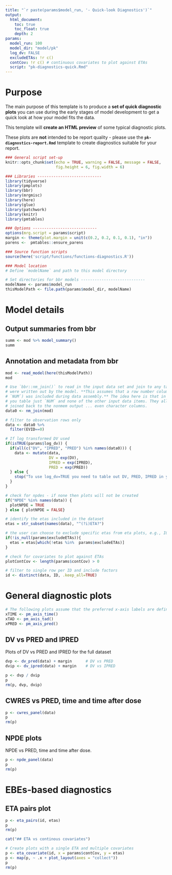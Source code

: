 ```yaml
---
title: "`r paste(params$model_run, '- Quick-look Diagnostics')`"
output: 
  html_document:
    toc: true
    toc_float: true
    depth: 2
params:
  model_run: 100
  model_dir: "model/pk"
  log_dv: FALSE
  excludeETAs: !r c() 
  contCov: !r c() # continuous covariates to plot against ETAs
  script: "pk-diagnostics-quick.Rmd"
---
```


# Purpose

The main purpose of this template is to produce a **set of quick diagnostic 
plots** you can use during the early stages of model development to get a quick 
look at how your model fits the data. 

This template will **create an HTML preview** of some typical diagnostic plots.

These plots are **not** intended to be report quality - please use the
**`pk-diagnostics-report.Rmd`** template to create diagnostics suitable for your
report.


```r

### General script set-up
knitr::opts_chunk$set(echo = TRUE, warning = FALSE, message = FALSE,
                      fig.height = 6, fig.width = 6)

### Libraries ----------------------------
library(tidyverse) 
library(pmplots)
library(bbr)
library(mrgmisc)
library(here) 
library(glue)
library(patchwork)
library(knitr)
library(pmtables)

### Options ----------------------------
options(mrg.script = params$script)
margin <- theme(plot.margin = unit(c(0.2, 0.2, 0.1, 0.1), "in"))
parens <-  pmtables::ensure_parens
```


```r
### Source function scripts
source(here('script/functions/functions-diagnostics.R'))
```


```r
### Model location 
# Define `modelName` and path to this model directory

# Set directories for bbr models ----------------------------
modelName <- params$model_run
thisModelPath <- file.path(params$model_dir, modelName)
```


# Model details

## Output summaries from bbr

```r
summ <- mod %>% model_summary()
summ
```

## Annotation and metadata from bbr

```r
mod <- read_model(here(thisModelPath))
mod
```


```r

# Use `bbr::nm_join()` to read in the input data set and join to any tables that
# were written out by the model. **This assumes that a row number column (called
# `NUM`) was included during data assembly.** The idea here is that in NONMEM,
# you table just `NUM` and none of the other input data items. They all will get
# joined back to the nonmem output ... even character columns.
data0 <- nm_join(mod)

# filter to observation rows only
data <- data0 %>% 
  filter(EVID==0) 

# If log transformed DV used
if(isTRUE(params$log_dv)) {
  if(all(c("DV", "IPRED", "PRED") %in% names(data0))) {
    data <- mutate(data,
                   DV = exp(DV),
                   IPRED = exp(IPRED),
                   PRED = exp(PRED))  
  } else {
    stop("To use log_dv=TRUE you need to table out DV, PRED, IPRED in your NONMEM model.")
  }
}

# check for npdes - if none then plots will not be created
if("NPDE" %in% names(data)) {
  plotNPDE = TRUE
} else { plotNPDE = FALSE}

# identify the etas included in the dataset 
etas = str_subset(names(data), "^(?i)ETA?")

# the user can choose to exclude specific etas from eta plots, e.g., IOV etas
if(!is_null(params$excludeETAs)){
  etas = etas[which(!etas %in%  params$excludeETAs)]
} 

# check for covariates to plot against ETAs
plotContCov <- length(params$contCov) > 0

# filter to single row per ID and include factors 
id <- distinct(data, ID, .keep_all=TRUE) 
```


# General diagnostic plots

```r
# The following plots assume that the preferred x-axis labels are defined here. 
xTIME <- pm_axis_time()
xTAD <- pm_axis_tad()
xPRED <- pm_axis_pred()
```

## DV vs PRED and IPRED 

Plots of DV vs PRED and IPRED for the full dataset 

```r

dvp <- dv_pred(data) + margin      # DV vs PRED 
dvip <- dv_ipred(data) + margin    # DV vs IPRED 

p <- dvp / dvip
p
rm(p, dvp, dvip)
```

## CWRES vs PRED, time and time after dose

```r
p <- cwres_panel(data)
p
rm(p)
```

## NPDE plots

NPDE vs PRED, time and time after dose.

```r
p <- npde_panel(data)
p
rm(p)
```


# EBEs-based diagnostics

## ETA pairs plot 

```r
p <- eta_pairs(id, etas)
p
rm(p)
```


```r
cat("## ETA vs continous covariates")
```

```r

# Create plots with a single ETA and multiple covariates
p <- eta_covariate(id, x = params$contCov, y = etas)
p <- map(p, ~ .x + plot_layout(axes = "collect"))
p
rm(p)
```
